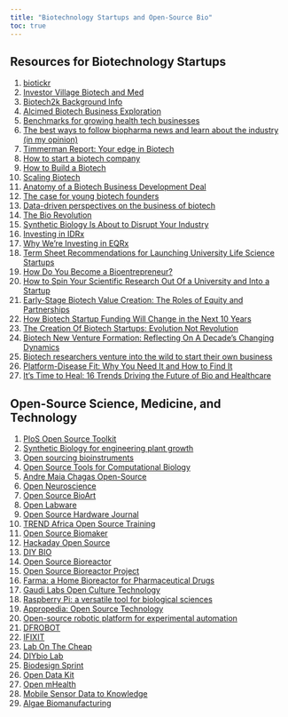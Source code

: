 ```yaml
---
title: "Biotechnology Startups and Open-Source Bio"
toc: true
---
```


## Resources for Biotechnology Startups

1)  [biotickr](https://biotickr.com/)
2)  [Investor Village Biotech and Med](https://www.investorvillage.com/groups.asp?mb=20628&mn=21&pt=msg&mid=22867286)
3)  [Biotech2k Background Info](https://www.biotech2k.com/learning/science.html)
4)  [Alcimed Biotech Business Exploration](https://www.alcimed.com/en/terres-exploration/biotech/)
5)  [Benchmarks for growing health tech businesses](https://www.bvp.com/atlas/benchmarks-for-growing-health-tech-businesses)
6)  [The best ways to follow biopharma news and learn about the industry (in my opinion)](https://atelfo.github.io/2022/03/19/the-best-way-to-follow-biopharma-news.html)
7)  [Timmerman Report: Your edge in Biotech](https://timmermanreport.com/)
8)  [How to start a biotech company](https://www.alacrita.com/blog/how-to-start-a-biotech-company)
9)  [How to Build a Biotech](https://www.celinehh.com/how-to-build-a-biotech)
10) [Scaling Biotech](https://scalingbiotech.com/)
11) [Anatomy of a Biotech Business Development Deal](https://a16z.com/2022/01/25/anatomy-of-a-biotech-business-development-deal-2/)
12) [The case for young biotech founders](https://www.baybridgebio.com/blog/young_founders.html)
13) [Data-driven perspectives on the business of biotech](https://www.baybridgebio.com/blog.html)
14) [The Bio Revolution](https://www.mckinsey.com/industries/life-sciences/our-insights/the-bio-revolution-innovations-transforming-economies-societies-and-our-lives)
15) [Synthetic Biology Is About to Disrupt Your Industry](https://www.bcg.com/publications/2022/synthetic-biology-is-about-to-disrupt-your-industry)
16) [Investing in IDRx](https://a16z.com/2022/08/02/investing-in-idrx/)
17) [Why We're Investing in EQRx](https://a16z.com/2020/01/12/why-were-investing-in-eqrx/)
18) [Term Sheet Recommendations for Launching University Life Science Startups](https://techventures.columbia.edu/term-sheet-recommendations-for-launching-university-startups)
19) [How Do You Become a Bioentrepreneur?](https://kcorazo.medium.com/how-do-you-become-a-bioentrepreneur-2f14a91c5f35)
20) [How to Spin Your Scientific Research Out Of a University and Into a Startup](https://www.ycombinator.com/library/8f-how-to-spin-your-scientific-research-out-of-a-university-and-into-a-startup)
21) [Early-Stage Biotech Value Creation: The Roles of Equity and Partnerships](https://leadershipandbiotechnology.blogspot.com/2018/08/early-stage-biotech-value-creation_15.html)
22) [How Biotech Startup Funding Will Change in the Next 10 Years](https://www.ycombinator.com/blog/how-biotech-startup-funding-will-change-in-the-next-10-years/)
23) [The Creation Of Biotech Startups: Evolution Not Revolution](https://lifescivc.com/2019/08/the-creation-of-biotech-startups-evolution-not-revolution/)
24) [Biotech New Venture Formation: Reflecting On A Decade's Changing Dynamics](https://lifescivc.com/2015/12/biotech-new-venture-formation-reflecting-on-a-decades-changing-dynamics/)
25) [Biotech researchers venture into the wild to start their own business](https://techcrunch.com/2019/08/09/biotech-researchers-venture-into-the-wild-to-start-their-own-business/)
26) [Platform-Disease Fit: Why You Need It and How to Find It](https://a16z.com/2021/01/08/platform-disease-fit/)
27) [It's Time to Heal: 16 Trends Driving the Future of Bio and Healthcare](https://a16z.com/2021/01/08/its-time-to-heal-16-trends-driving-the-future-of-bio-and-healthcare/)

## Open-Source Science, Medicine, and Technology

1)  [PloS Open Source Toolkit](https://collections.plos.org/channel/open-source-toolkit/)
2)  [Synthetic Biology for engineering plant growth](https://haseloff.plantsci.cam.ac.uk/)
3)  [Open sourcing bioinstruments](https://liorpachter.wordpress.com/2019/01/18/open-sourcing-bioinstruments/)
4)  [Open Source Tools for Computational Biology](https://www.pillar.vc/playlist/article/open-source-tools-for-computational-biology/)
5)  [Andre Maia Chagas Open-Source](https://amchagas.github.io/)
6)  [Open Neuroscience](https://open-neuroscience.com/)
7)  [Open Source BioArt](https://www.hackteria.org/)
8)  [Open Labware](https://badenlab.org/open-labware-net/)
9)  [Open Source Hardware Journal](https://www.hardware-x.com/)
10) [TREND Africa Open Source Training](https://trendinafrica.org/)
11) [Open Source Biomaker](https://www.biomaker.org/)
12) [Hackaday Open Source](https://hackaday.io/)
13) [DIY BIO](https://diybio.org/local/)
14) [Open Source Bioreactor](https://sites.google.com/site/opensourcebioreactor/)
15) [Open Source Bioreactor Project](https://openbioeconomy.org/projects/open-source-bioreactor/)
16) [Farma: a Home Bioreactor for Pharmaceutical Drugs](https://www.instructables.com/Farma-an-at-home-bioreactor-for-pharmaceutical-dru/)
17) [Gaudi Labs Open Culture Technology](http://www.gaudi.ch/GaudiLabs/)
18) [Raspberry Pi: a versatile tool for biological sciences](https://www.raspberrypi.com/news/raspberry-pi-a-versatile-tool-for-biological-sciences/)
19) [Appropedia: Open Source Technology](https://www.appropedia.org/Welcome_to_Appropedia)
20) [Open-source robotic platform for experimental automation](https://chi.bio/)
21) [DFROBOT](https://community.dfrobot.com/)
22) [IFIXIT](https://www.ifixit.com/Device/Medical_Device)
23) [Lab On The Cheap](https://www.labonthecheap.com/)
24) [DIYbio Lab](https://hackaday.io/project/11641-diybio-lab)
25) [Biodesign Sprint](https://www.biodesignsprint.org/)
26) [Open Data Kit](https://opendatakit.org/)
27) [Open mHealth](https://www.openmhealth.org/)
28) [Mobile Sensor Data to Knowledge](https://md2k.org/)
29) [Algae Biomanufacturing](https://provectusalgae.com/)
